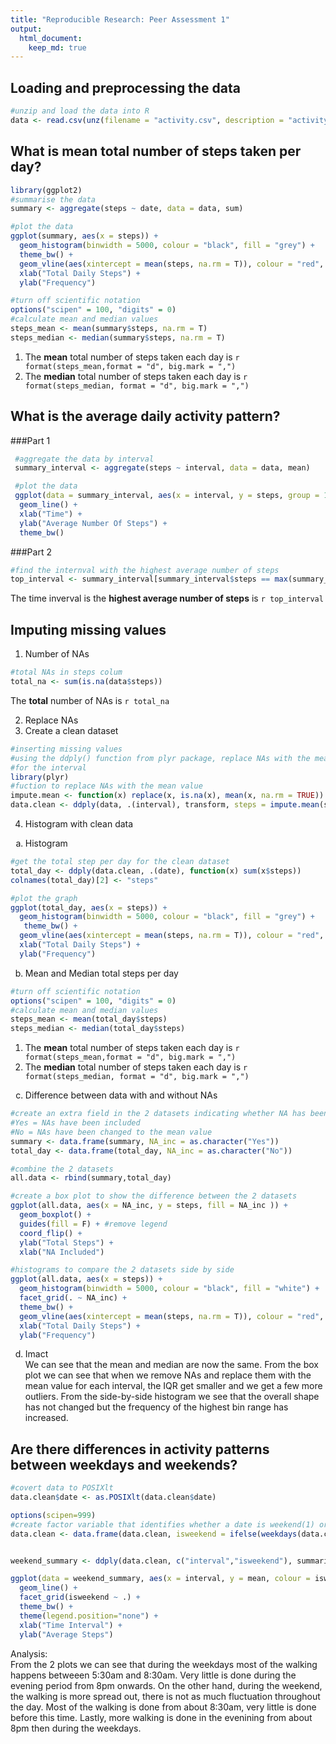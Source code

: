 ```yaml
---
title: "Reproducible Research: Peer Assessment 1"
output: 
  html_document:
    keep_md: true
---
```



## Loading and preprocessing the data
````r
#unzip and load the data into R
data <- read.csv(unz(filename = "activity.csv", description = "activity.zip"))
````

## What is mean total number of steps taken per day?

````r
library(ggplot2)
#summarise the data
summary <- aggregate(steps ~ date, data = data, sum)

#plot the data
ggplot(summary, aes(x = steps)) + 
  geom_histogram(binwidth = 5000, colour = "black", fill = "grey") +
  theme_bw() +
  geom_vline(aes(xintercept = mean(steps, na.rm = T)), colour = "red", linetype = "dashed", size = 1) +
  xlab("Total Daily Steps") +
  ylab("Frequency")
````

````r
#turn off scientific notation
options("scipen" = 100, "digits" = 0)
#calculate mean and median values
steps_mean <- mean(summary$steps, na.rm = T)
steps_median <- median(summary$steps, na.rm = T)
````

1. The **mean** total number of steps taken each day is `r format(steps_mean,format = "d", big.mark = ",")`  
2. The **median** total number of steps taken each day is `r format(steps_median, format = "d", big.mark = ",")`

## What is the average daily activity pattern?
###Part 1
````r
 #aggregate the data by interval 
 summary_interval <- aggregate(steps ~ interval, data = data, mean)

 #plot the data
 ggplot(data = summary_interval, aes(x = interval, y = steps, group = 1)) + 
  geom_line() +
  xlab("Time") +
  ylab("Average Number Of Steps") +
  theme_bw()
````  

###Part 2

````r
#find the internval with the highest average number of steps
top_interval <- summary_interval[summary_interval$steps == max(summary_interval$steps),1]
````

The time inverval is the **highest average number of steps** is `r top_interval`


## Imputing missing values

1. Number of NAs
````r
#total NAs in steps colum
total_na <- sum(is.na(data$steps))
````

The **total** number of NAs is `r total_na`

2. Replace NAs
3. Create a clean dataset
````r
#inserting missing values
#using the ddply() function from plyr package, replace NAs with the mean value 
#for the interval
library(plyr)
#fuction to replace NAs with the mean value
impute.mean <- function(x) replace(x, is.na(x), mean(x, na.rm = TRUE))
data.clean <- ddply(data, .(interval), transform, steps = impute.mean(steps))
````

4. Histogram with clean data
a. Histogram
````r
#get the total step per day for the clean dataset
total_day <- ddply(data.clean, .(date), function(x) sum(x$steps))
colnames(total_day)[2] <- "steps"

#plot the graph
ggplot(total_day, aes(x = steps)) +
  geom_histogram(binwidth = 5000, colour = "black", fill = "grey") +
   theme_bw() +
  geom_vline(aes(xintercept = mean(steps, na.rm = T)), colour = "red", linetype = "dashed", size = 1) +
  xlab("Total Daily Steps") +
  ylab("Frequency")
````

b. Mean and Median total steps per day  

````r
#turn off scientific notation
options("scipen" = 100, "digits" = 0)
#calculate mean and median values
steps_mean <- mean(total_day$steps)
steps_median <- median(total_day$steps)
````

1. The **mean** total number of steps taken each day is `r format(steps_mean,format = "d", big.mark = ",")`  
2. The **median** total number of steps taken each day is `r format(steps_median, format = "d", big.mark = ",")`

c. Difference between data with and without NAs  

````r
#create an extra field in the 2 datasets indicating whether NA has been included or changed
#Yes = NAs have been included
#No = NAs have been changed to the mean value
summary <- data.frame(summary, NA_inc = as.character("Yes"))
total_day <- data.frame(total_day, NA_inc = as.character("No"))

#combine the 2 datasets
all.data <- rbind(summary,total_day)

#create a box plot to show the difference between the 2 datasets
ggplot(all.data, aes(x = NA_inc, y = steps, fill = NA_inc )) + 
  geom_boxplot() +
  guides(fill = F) + #remove legend
  coord_flip() +
  ylab("Total Steps") +
  xlab("NA Included")

````

````r
#histograms to compare the 2 datasets side by side
ggplot(all.data, aes(x = steps)) + 
  geom_histogram(binwidth = 5000, colour = "black", fill = "white") +
  facet_grid(. ~ NA_inc) +
  theme_bw() +
  geom_vline(aes(xintercept = mean(steps, na.rm = T)), colour = "red", linetype = "dashed", size = 1) +
  xlab("Total Daily Steps") +
  ylab("Frequency")
````

d. Imact  
We can see that the mean and median are now the same. From the box plot we can see that when we remove NAs and replace them with the mean value for each interval, the IQR get smaller and we get a few more outliers.
From the side-by-side histogram we see that the overall shape has not changed but the frequency of the highest bin range has increased.

## Are there differences in activity patterns between weekdays and weekends?

````r
#covert data to POSIXlt
data.clean$date <- as.POSIXlt(data.clean$date)

options(scipen=999)
#create factor variable that identifies whether a date is weekend(1) or not(0)
data.clean <- data.frame(data.clean, isweekend = ifelse(weekdays(data.clean$date, abbreviate = T) == "Sun" | weekdays(data.clean$date,abbreviate = T) == "Sat","Weekend","Weekday"))


weekend_summary <- ddply(data.clean, c("interval","isweekend"), summarise, mean = mean(steps))
````

````r
ggplot(data = weekend_summary, aes(x = interval, y = mean, colour = isweekend)) +
  geom_line() +
  facet_grid(isweekend ~ .) +
  theme_bw() +
  theme(legend.position="none") +
  xlab("Time Interval") +
  ylab("Average Steps")
````

Analysis:  
From the 2 plots we can see that during the weekdays most of the walking happens betweeen 5:30am and 8:30am. Very little is done during the evening period from 8pm onwards. 
On the other hand, during the weekend, the walking is more spread out, there is not as much fluctuation throughout the day. Most of the walking is done from about 8:30am, very little is done before this time. Lastly, more walking is done in the evenining from about 8pm then during the weekdays.
